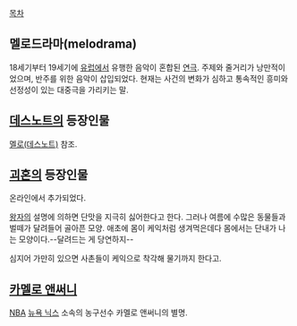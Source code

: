 [[목차]]

== 멜로드라마(melodrama) ==
18세기부터 19세기에 [[유럽]]에서 유행한 음악이 혼합된 [[연극]]. 주제와 줄거리가 낭만적이었으며, 반주를 위한 음악이 삽입되었다. 현재는 사건의 변화가 심하고 통속적인 흥미와 선정성이 있는 대중극을 가리키는 말.

== [[데스노트]]의 등장인물 ==
[[멜로(데스노트)]] 참조.

== [[괴혼]]의 등장인물 ==
온라인에서 추가되었다.

[[왕자]]의 설명에 의하면 단맛을 지극히 싫어한다고 한다. 그러나 여름에 수많은 동물들과 벌떼가 달려들어 골아픈 모양. 애초에 몸이 케익처럼 생겨먹은데다 몸에서는 단내가 나는 모양이다.--달려드는 게 당연하지--

심지어 가만히 있으면 사촌들이 케익으로 착각해 물기까지 한다고.

== [[카멜로 앤써니]] ==

[[NBA]] [[뉴욕 닉스]] 소속의 농구선수 카멜로 앤써니의 별명.
